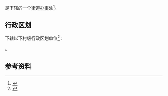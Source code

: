 {{中国乡级行政区|41/08/25/004/000}}

'''{{PAGENAMEBASE}}'''是{{PRC admin/fullname|41/08/25/004/000|3}}下辖的一个[[街道办事处|街道办事处]]<ref>{{PRC admin/ref sgc|{{PRC admin/parent|41/08/25/004/000}}}}</ref>。

== 行政区划 ==
{{PAGENAMEBASE}}下辖以下村级行政区划单位<ref>{{PRC admin/ref sgc|41/08/25/004/000}}</ref>：

{{PRC admin/children|41/08/25/004/000}}。

== 参考资料 ==
{{reflist}}

{{河南行政区划小作品}}
{{PRC admin/navcat|41/08/25/004/000}}